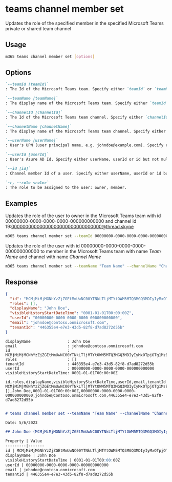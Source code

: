 
# teams channel member set

Updates the role of the specified member in the specified Microsoft Teams private or shared team channel

## Usage

```sh
m365 teams channel member set [options]
```

## Options

```md definition-list
`--teamId [teamId]`
: The Id of the Microsoft Teams team. Specify either `teamId` or `teamName` but not both

`--teamName [teamName]`
: The display name of the Microsoft Teams team. Specify either `teamId` or `teamName` but not both

`--channelId [channelId]`
: The Id of the Microsoft Teams team channel. Specify either `channelId` or `channelName` but not both

`--channelName [channelName]`
: The display name of the Microsoft Teams team channel. Specify either `channelId` or `channelName` but not both

`--userName [userName]`
: User's UPN (user principal name, e.g. johndoe@example.com). Specify either userName, userId or id but not multiple.

`--userId [userId]`
: User's Azure AD Id. Specify either userName, userId or id but not multiple.

`--id [id]`
: Channel member Id of a user. Specify either userName, userId or id but not multiple.

`-r, --role <role>`
: The role to be assigned to the user: owner, member.
```

<Global />

## Examples
  
Updates the role of the user to owner in the Microsoft Teams team with id 00000000-0000-0000-0000-000000000000 and channel id 19:00000000000000000000000000000000@thread.skype

```sh
m365 teams channel member set --teamId 00000000-0000-0000-0000-000000000000 --channelId 19:00000000000000000000000000000000@thread.skype --userName "johndoe@example.com" --role owner
```

Updates the role of the user with id 00000000-0000-0000-0000-000000000000 to member in the Microsoft Teams team with name _Team Name_ and channel with name _Channel Name_

```sh
m365 teams channel member set --teamName "Team Name" --channelName "Channel Name" --userId 00000000-0000-0000-0000-000000000000 --role member
```

## Response

<Tabs>
  <TabItem value="JSON">

  ```json
  {
    "id": "MCMjMiMjMGNhYzZjZGEtMmUwNC00YTNkLTljMTYtOWM5MTQ3MGQ3MDIyIyMxOTpjOTg1MzBhZjFiMWQ0ZGQyOTMwOGRkYWQ2Zjc2YjdhMUB0aHJlYWQudGFjdjIjIzI0MWFkYmY2LTJhNTYtNGM3Mi04MWYyLTY5ZTc1ZGU2YWMzNA==",
    "roles": [],
    "displayName": "John Doe",
    "visibleHistoryStartDateTime": "0001-01-01T00:00:00Z",
    "userId": "00000000-0000-0000-0000-000000000000",
    "email": "johndoe@contoso.onmicrosoft.com",
    "tenantId": "446355e4-e7e3-43d5-82f8-d7ad8272d55b"
  }
  ```

  </TabItem>
  <TabItem value="Text">

  ```text
  displayName                : John Doe
  email                      : johndoe@contoso.onmicrosoft.com
  id                         : MCMjMiMjMGNhYzZjZGEtMmUwNC00YTNkLTljMTYtOWM5MTQ3MGQ3MDIyIyMxOTpjOTg1MzBhZjFiMWQ0ZGQyOTMwOGRkYWQ2Zjc2YjdhMUB0aHJlYWQudGFjdjIjIzI0MWFkYmY2LTJhNTYtNGM3Mi04MWYyLTY5ZTc1ZGU2YWMzNA==
  roles                      : []
  tenantId                   : 446355e4-e7e3-43d5-82f8-d7ad8272d55b
  userId                     : 00000000-0000-0000-0000-000000000000
  visibleHistoryStartDateTime: 0001-01-01T00:00:00Z
  ```

  </TabItem>
  <TabItem value="CSV">

  ```csv
  id,roles,displayName,visibleHistoryStartDateTime,userId,email,tenantId
  MCMjMiMjMGNhYzZjZGEtMmUwNC00YTNkLTljMTYtOWM5MTQ3MGQ3MDIyIyMxOTpjOTg1MzBhZjFiMWQ0ZGQyOTMwOGRkYWQ2Zjc2YjdhMUB0aHJlYWQudGFjdjIjIzI0MWFkYmY2LTJhNTYtNGM3Mi04MWYyLTY5ZTc1ZGU2YWMzNA==,[],John Doe,0001-01-01T00:00:00Z,00000000-0000-0000-0000-000000000000,johndoe@contoso.onmicrosoft.com,446355e4-e7e3-43d5-82f8-d7ad8272d55b
  ```

  </TabItem>
  <TabItem value="Markdown">

  ```md

  # teams channel member set --teamName "Team Name" --channelName "Channel Name" --userName "johndoe@contoso.onmicrosoft.com" --role "owner"

  Date: 5/6/2023

  ## John Doe (MCMjMiMjMGNhYzZjZGEtMmUwNC00YTNkLTljMTYtOWM5MTQ3MGQ3MDIyIyMxOTpjOTg1MzBhZjFiMWQ0ZGQyOTMwOGRkYWQ2Zjc2YjdhMUB0aHJlYWQudGFjdjIjIzI0MWFkYmY2LTJhNTYtNGM3Mi04MWYyLTY5ZTc1ZGU2YWMzNA==)

  Property | Value
  ---------|-------
  id | MCMjMiMjMGNhYzZjZGEtMmUwNC00YTNkLTljMTYtOWM5MTQ3MGQ3MDIyIyMxOTpjOTg1MzBhZjFiMWQ0ZGQyOTMwOGRkYWQ2Zjc2YjdhMUB0aHJlYWQudGFjdjIjIzI0MWFkYmY2LTJhNTYtNGM3Mi04MWYyLTY5ZTc1ZGU2YWMzNA==
  displayName | John Doe
  visibleHistoryStartDateTime | 0001-01-01T00:00:00Z
  userId | 00000000-0000-0000-0000-000000000000
  email | johndoe@contoso.onmicrosoft.com
  tenantId | 446355e4-e7e3-43d5-82f8-d7ad8272d55b
  ```

  </TabItem>
</Tabs>
